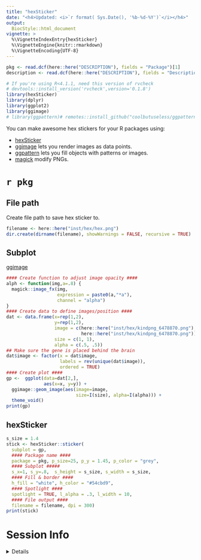 ```yaml
---
title: "hexSticker"
date: "<h4>Updated: <i>`r format( Sys.Date(), '%b-%d-%Y')`</i></h4>"
output:
  BiocStyle::html_document
vignette: >
  %\VignetteIndexEntry{hexSticker}
  %\VignetteEngine{knitr::rmarkdown}
  %\VignetteEncoding{UTF-8}
---
```


```r
pkg <- read.dcf(here::here("DESCRIPTION"), fields = "Package")[1]
description <- read.dcf(here::here("DESCRIPTION"), fields = "Description")[1]

# If you're using R<4.1.1, need this version of rvcheck
# devtools::install_version('rvcheck',version='0.1.8') 
library(hexSticker)
library(dplyr)
library(ggplot2)
library(ggimage)
# library(ggpattern)# remotes::install_github("coolbutuseless/ggpattern")
```

You can make awesome hex stickers for your R packages using:

- [hexSticker](https://github.com/GuangchuangYu/hexSticker)  
- [ggimage](https://github.com/GuangchuangYu/ggimage) 
lets you render images as data points.  
- [ggpattern](https://coolbutuseless.github.io/package/ggpattern/)
lets you fill objects with patterns or images.
- [magick](https://cran.r-project.org/web/packages/magick/vignettes/intro.html) 
modify PNGs.

# `r pkg`

## File path

Create file path to save hex sticker to.

```r
filename <- here::here("inst/hex/hex.png")
dir.create(dirname(filename), showWarnings = FALSE, recursive = TRUE)
```

## Subplot

[ggimage](https://yulab-smu.top/pkgdocs/ggimage.html)

```r
#### Create function to adjust image opacity ####
alph <- function(img,a=.8) {
  magick::image_fx(img, 
                   expression = paste0(a,"*a"),
                   channel = "alpha")
}
#### Create data to define images/position ####
dat <- data.frame(x=rep(1,2), 
                  y=rep(1,2), 
                  image = c(here::here("inst/hex/kindpng_6478870.png"),
                            here::here("inst/hex/kindpng_6478870.png")),
                  size = c(1, 1),
                  alpha = c(.5, .5))
## Make sure the gene is placed behind the brain
dat$image <- factor(x = dat$image, 
                    labels = rev(unique(dat$image)), 
                    ordered = TRUE)
#### Create plot ####
gp <-  ggplot(data=dat[2,], 
              aes(x=x, y=y)) +  
  ggimage::geom_image(aes(image=image,
                          size=I(size), alpha=I(alpha))) + 
  theme_void() 
print(gp)
```


## hexSticker 

```r
s_size = 1.4
stick <- hexSticker::sticker( 
  subplot = gp,
  #### Package name ####
  package = pkg, p_size=25, p_y = 1.45, p_color = "grey",
  #### Subplot #####
  s_x=1, s_y=.8,  s_height = s_size, s_width = s_size,
  #### Fill & border ####
  h_fill = "white", h_color = "#54cbd9",
  #### Spotlight ####
  spotlight = TRUE, l_alpha = .3, l_width = 10,
  #### File output ####
  filename = filename, dpi = 300)
print(stick)
```

# Session Info 

<details> 

```r
utils::sessionInfo()
```

</details>  

